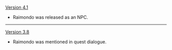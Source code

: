 {{Change History/Header}}
[[Version 4.1]]
* Raimondo was released as an NPC.
----
[[Version 3.8]]
* Raimondo was mentioned in quest dialogue.